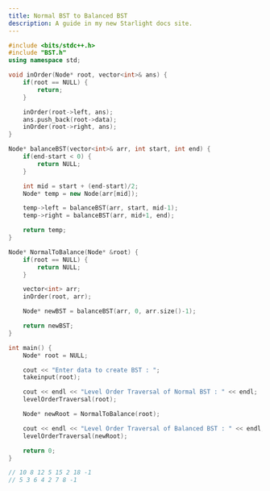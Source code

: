 ```yaml
---
title: Normal BST to Balanced BST
description: A guide in my new Starlight docs site.
---
```


```c++
#include <bits/stdc++.h>
#include "BST.h"
using namespace std;

void inOrder(Node* root, vector<int>& ans) {
    if(root == NULL) {
        return;
    }

    inOrder(root->left, ans);
    ans.push_back(root->data);
    inOrder(root->right, ans);
}

Node* balanceBST(vector<int>& arr, int start, int end) {
    if(end-start < 0) {
        return NULL;
    }

    int mid = start + (end-start)/2;
    Node* temp = new Node(arr[mid]);

    temp->left = balanceBST(arr, start, mid-1);
    temp->right = balanceBST(arr, mid+1, end);

    return temp;
}

Node* NormalToBalance(Node* &root) {
    if(root == NULL) {
        return NULL;
    }

    vector<int> arr;
    inOrder(root, arr);

    Node* newBST = balanceBST(arr, 0, arr.size()-1);

    return newBST;
}

int main() {
    Node* root = NULL;

    cout << "Enter data to create BST : ";
    takeinput(root);

    cout << endl << "Level Order Traversal of Normal BST : " << endl;
    levelOrderTraversal(root);

    Node* newRoot = NormalToBalance(root);

    cout << endl << "Level Order Traversal of Balanced BST : " << endl;
    levelOrderTraversal(newRoot);

    return 0;
}

// 10 8 12 5 15 2 18 -1
// 5 3 6 4 2 7 8 -1
```